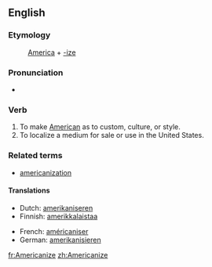 ==English==

===Etymology===
:[[America]] + [[-ize]]

===Pronunciation===
*{{audio|en-us-Americanize.ogg|Audio (US)}}

===Verb===
{{en-verb|Americaniz|ing}}

# To make [[American]] as to custom, culture, or style.
# To localize a medium for sale or use in the United States.

===Related terms===
* [[americanization]]

====Translations====
{{rfc-level|Translations at L4+ not in L3 POS section (AutoFormat would have corrected level of Related terms)}}
{{top}}
*Dutch: [[amerikaniseren]]
*Finnish: [[amerikkalaistaa]]
{{mid}}
*French: [[américaniser]]
*German: [[amerikanisieren]]
{{bottom}}

[[fr:Americanize]]
[[zh:Americanize]]